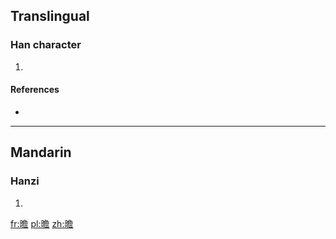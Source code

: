 ==Translingual==

===Han character===
{{Han char|rn=72|rad=日|as=13|sn=17|four=|canj=日弓金口 (ANCR)}}

# {{defn|Han|sort=日13}}

====References====
* {{Han ref|kx=0500.360|dkj=14204|dj=0871.020|hdz=21538.190|uh=66D5|ud=26325}}

----

==Mandarin==

===Hanzi===
{{cmn-hanzi|pin=[[yàn]] ([[yan4]])|wg=<sup>4</sup>}}

# {{defn|lang=cmn|sort=日13}}

[[fr:曕]]
[[pl:曕]]
[[zh:曕]]